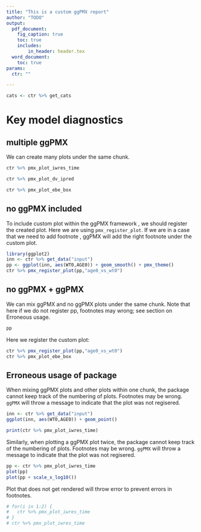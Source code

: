 ```yaml
---
title: "This is a custom ggPMX report"
author: "TODO"
output: 
  pdf_document:
    fig_caption: true
    toc: true
    includes:
        in_header: header.tex 
  word_document:
    toc: true
params:
  ctr: ""

---
```


```r
cats <- ctr %>% get_cats

```


# Key model diagnostics


## multiple ggPMX

We  can create many plots under the same chunk. 
```r
ctr %>% pmx_plot_iwres_time

ctr %>% pmx_plot_dv_ipred

ctr %>% pmx_plot_ebe_box
```


## no ggPMX included

To include custom plot within the ggPMX framework , we should register the created plot. Here we are using `pmx_register_plot`. If we are in a case that we need to add footnote , ggPMX will add the right footnote under the custom plot. 

```r
library(ggplot2)
inn <- ctr %>% get_data("input")
pp <- ggplot(inn, aes(WT0,AGE0)) + geom_smooth() + pmx_theme()
ctr %>% pmx_register_plot(pp,"age0_vs_wt0")
```

## no ggPMX + ggPMX

We can mix ggPMX and no ggPMX plots under the same chunk. Note that here if we do not register pp, footnotes may wrong; see section on Erroneous usage. 

```r
pp
```

Here we register the custom plot: 
```r
ctr %>% pmx_register_plot(pp,"age0_vs_wt0")
ctr %>% pmx_plot_ebe_box
```

## Erroneous usage of package

When mixing ggPMX plots and other plots within one chunk, the package cannot keep track of the numbering of plots. 
Footnotes may be wrong. `ggPMX` will throw a message to indicate that the plot was not regisered.

```r
inn <- ctr %>% get_data("input")   
ggplot(inn, aes(WT0,AGE0)) + geom_point()

print(ctr %>% pmx_plot_iwres_time)


```

Similarly, when plotting a ggPMX plot twice, the package cannot keep track of the numbering of plots. 
Footnotes may be wrong. `ggPMX` will throw a message to indicate that the plot was not regisered.

```r
pp <- ctr %>% pmx_plot_iwres_time   
plot(pp)   
plot(pp + scale_x_log10())
```

Plot that does not get rendered will throw error to prevent errors in footnotes.

```r
# for(i in 1:2) {
#   ctr %>% pmx_plot_iwres_time   
# }
# ctr %>% pmx_plot_iwres_time


```


